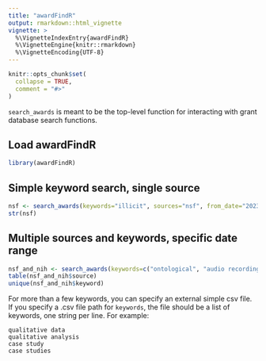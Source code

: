 ```yaml
---
title: "awardFindR"
output: rmarkdown::html_vignette
vignette: >
  %\VignetteIndexEntry{awardFindR}
  %\VignetteEngine{knitr::rmarkdown}
  %\VignetteEncoding{UTF-8}
---
```


```r
knitr::opts_chunk$set(
  collapse = TRUE,
  comment = "#>"
)
```

`search_awards` is meant to be the top-level function for interacting with grant database search functions.

## Load awardFindR
```r
library(awardFindR)
```

## Simple keyword search, single source
```r
nsf <- search_awards(keywords="illicit", sources="nsf", from_date="2023-01-01")
str(nsf)
```

## Multiple sources and keywords, specific date range
```r
nsf_and_nih <- search_awards(keywords=c("ontological", "audio recordings"), sources=c("nsf", "nih"), from_date="2018-01-01", to_date="2018-02-01")
table(nsf_and_nih$source)
unique(nsf_and_nih$keyword)
```

For more than a few keywords, you can specify an external simple csv file. If you specify a .csv file path for `keywords`, the file should be a list of keywords, one string per line. For example:
```
qualitative data
qualitative analysis
case study
case studies
```
